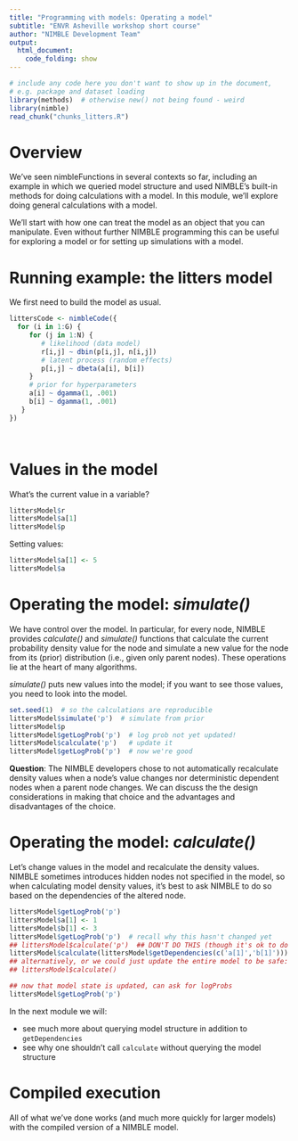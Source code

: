 ```yaml
---
title: "Programming with models: Operating a model"
subtitle: "ENVR Asheville workshop short course"
author: "NIMBLE Development Team"
output:
  html_document:
    code_folding: show
---
```



```r
# include any code here you don't want to show up in the document,
# e.g. package and dataset loading
library(methods)  # otherwise new() not being found - weird
library(nimble)
read_chunk("chunks_litters.R")
```

# Overview

We've seen nimbleFunctions in several contexts so far, including an example in which we queried model structure and used NIMBLE's built-in methods for doing calculations with a model. In this module, we'll explore doing general calculations with a model. 

We'll start with how one can treat the model as an object that you can manipulate. Even without further NIMBLE programming this can be useful for exploring a model or for setting up simulations with a model.

# Running example: the litters model

We first need to build the model as usual. 

```r
littersCode <- nimbleCode({
  for (i in 1:G) {
     for (j in 1:N) {
        # likelihood (data model)
        r[i,j] ~ dbin(p[i,j], n[i,j])
        # latent process (random effects)
        p[i,j] ~ dbeta(a[i], b[i]) 
     }
     # prior for hyperparameters
     a[i] ~ dgamma(1, .001)
     b[i] ~ dgamma(1, .001)
   }
})
```

```r
```

```r
```

# Values in the model

What's the current value in a variable?


```r
littersModel$r  
littersModel$a[1]
littersModel$p
```

Setting values:

```r
littersModel$a[1] <- 5
littersModel$a
```


# Operating the model: *simulate()*
 
We have control over the model. In particular, for every node, NIMBLE provides *calculate()* and *simulate()* functions that calculate the current probability density value for the node and simulate a new value for the node from its (prior) distribution (i.e., given only parent nodes). These operations lie at the heart of many algorithms.

*simulate()* puts new values into the model; if you want to see those values, you need to look into the model.

```r
set.seed(1)  # so the calculations are reproducible
littersModel$simulate('p')  # simulate from prior
littersModel$p
littersModel$getLogProb('p')  # log prob not yet updated!
littersModel$calculate('p')   # update it
littersModel$getLogProb('p')  # now we're good
```

**Question**: The NIMBLE developers chose to not automatically recalculate density values when a node's value changes nor deterministic dependent nodes when a parent node changes. We can discuss the the design considerations in making that choice and the advantages and disadvantages of the choice.

# Operating the model: *calculate()* 


Let's change values in the model and recalculate the density values. NIMBLE sometimes introduces hidden nodes not specified in the model, so when calculating model density values, it's best to ask NIMBLE to do so based on the dependencies of the altered node.

```r
littersModel$getLogProb('p')
littersModel$a[1] <- 1
littersModel$b[1] <- 3
littersModel$getLogProb('p')  # recall why this hasn't changed yet
## littersModel$calculate('p')  ## DON'T DO THIS (though it's ok to do here...)
littersModel$calculate(littersModel$getDependencies(c('a[1]','b[1]'))) ## DO DO THIS
## alternatively, or we could just update the entire model to be safe:
## littersModel$calculate()

## now that model state is updated, can ask for logProbs
littersModel$getLogProb('p')
```

In the next module we will:

 - see much more about querying model structure in addition to `getDependencies`
 - see why one shouldn't call `calculate` without querying the model structure

# Compiled execution

All of what we've done works (and much more quickly for larger models) with the compiled version of a NIMBLE model.
